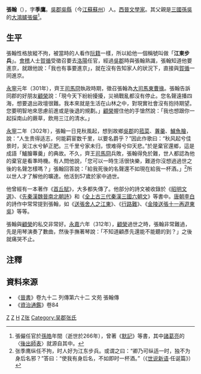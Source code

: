 {{otheruses|subject=中國晉朝詩人|other=其他同名人物|張翰}}
'''張翰'''（{{bd|？||？}}），字'''季鷹'''。[[吳郡|吳郡]][[吳縣|吳縣]]（今[[江蘇|江蘇]][[蘇州|蘇州]]）人。[[西晉|西晉]][[文學家|文學家]]。其父親是[[三國|三國]][[孫吳|孫吳]]的[[大鴻臚|大鴻臚]][[張儼_(三國)|張儼]]<ref>張儼任官於[[孫皓|孫皓]]年間（逝世於266年），曾著《[[默記|默記]]》等書，其中[[諸葛亮|諸葛亮]]的〈[[後出師表|後出師表]]〉就源自其中。</ref>。

==生平==
張翰性格放縱不拘，被當時的人看作[[阮籍|阮籍]]一樣，所以給他一個稱號叫做「'''江東步兵'''」。[[會稽|會稽]]人士[[賀循|賀循]]受徵召要去[[洛陽|洛陽]]任官，經過[[吳郡|吳郡]]時與張翰熟識，張翰知道他要進京，就跟他說：「我也有事要進京」，就在沒有告知家人的狀況下，直接與[[賀循|賀循]]一同進京。

[[永寧_(晉惠帝)|永寧]]元年（301年），齊王[[司馬冏|司馬冏]]執政時期，徵召張翰為[[大司馬|大司馬]][[東曹掾|東曹掾]]。張翰告訴同郡的好朋友[[顧榮|顧榮]]說：「現今天下紛紛擾擾，災禍戰亂都沒有停止。您名聲遠播四海，想要退出政壇很難。我本來就是生活在山林之中，對現實社會沒有抱持期望。您要明智地來思慮前進或是後退的規劃。」[[顧榮|顧榮]]握住他的手愴然說：「我也想跟你一起採南山的蕨草，飲用三江的清水。」

[[永寧_(晉惠帝)|永寧]]二年（302年），張翰一日見秋風起，想到故鄉[[吳郡|吳郡]]的[[菰菜|菰菜]]、[[蓴羹|蓴羹]]、[[鱸魚膾|鱸魚膾]]，說：“人生贵得适志，何能羁宦数千里，以要名爵乎？”因此作歌曰：“秋风起兮佳景时，吴江水兮鲈正肥。三千里兮家未归，恨难得兮仰天悲。”於是棄官還鄉，這是成語「鱸膾蓴羹」的典故。不久，齊王[[司馬冏|司馬冏]]兵敗，張翰得免於難，世人都認為他的棄官是看準時機。有人問他說，「您可以一時生活很快樂，難道你沒想過過世之後的名聲怎樣嗎？」張翰回答說：「給我死後的名聲還不如現在給我一杯酒。」<ref>张季鹰纵任不拘，时人好为江东步兵。或谓之曰：“卿乃可纵适一时，独不为身后名邪？”答曰：“使我有身后名，不如即时一杯酒。”（《[[世说新语|世说新语]]·任诞篇》）</ref>所以世人才了解他的曠達。他活到57歲於家中過世。

他曾經有一本著作《[[首丘賦|首丘賦]]》，大多都失傳了。他部分的詩文被收錄於《[[昭明文選|昭明文選]]》、《[[先秦漢魏晉南北朝詩|先秦漢魏晉南北朝詩]]》和《[[全上古三代秦漢三國六朝文|全上古三代秦漢三國六朝文]]》等書中。[[唐朝|唐朝]][[李白|李白]]的詩作中常常提到張翰，如《[[:s:送張舍人之江東|送張舍人之江東]]》、《[[:s:行路難_(有耳莫洗潁川水)|行路難]]》、《[[:s:金陵送張十一再遊東吳|金陵送張十一再遊東吳]]》等等。

張翰與[[顧榮|顧榮]]的私交非常好。[[永嘉_(晉懷帝)|永嘉]]六年（312年），[[顧榮|顧榮]]過世之時，張翰非常難過，先是用琴演奏了數曲，然後手撫著琴說：「不知道顧彥先還能不能聽的到？」之後就痛哭不止。

{{wikisource author|張翰}}
{{wikisource|晉書/卷092|晉書 卷九十二 列傳第六十二 文苑 張翰傳}}

==注釋==
<div class="references-small">
<references />
</div>

==資料來源==
*《[[晉書|晉書]]》卷九十二 列傳第六十二 文苑 張翰傳
*《[[資治通鑑|資治通鑑]]》卷84


[[Category:晉朝詩人|Z]]
[[Category:晉朝作家|Z]]
[[Category:張姓|H]]
[[Category:苏州人|Z张]]
[[Category:吴郡张氏|Category:吴郡张氏]]